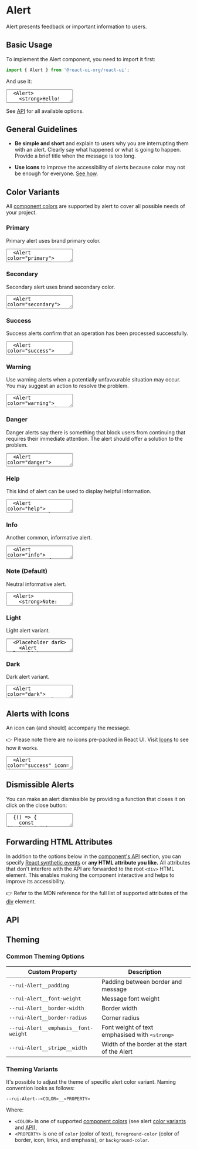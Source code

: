 # Alert

Alert presents feedback or important information to users.

## Basic Usage

To implement the Alert component, you need to import it first:

```js
import { Alert } from '@react-ui-org/react-ui';
```

And use it:

<textarea is="docoff-react-preview">
  <Alert>
    <strong>Hello!</strong> This is an alert.
  </Alert>
</textarea>

See [API](#api) for all available options.

## General Guidelines

- **Be simple and short** and explain to users why you are interrupting them
  with an alert. Clearly say what happened or what is going to happen. Provide a
  brief title when the message is too long.

- **Use icons** to improve the accessibility of alerts because color may not be
  enough for everyone. [See how](#alerts-with-icons).

## Color Variants

All [component colors](/foundation/colors#component-colors) are supported by
alert to cover all possible needs of your project.

### Primary

Primary alert uses brand primary color.

<textarea is="docoff-react-preview">
  <Alert color="primary">
    <strong>Primary:</strong> This is a primary alert.
  </Alert>
</textarea>

### Secondary

Secondary alert uses brand secondary color.

<textarea is="docoff-react-preview">
  <Alert color="secondary">
    <strong>Secondary:</strong> This is a secondary alert.
  </Alert>
</textarea>

### Success

Success alerts confirm that an operation has been processed successfully.

<textarea is="docoff-react-preview">
  <Alert color="success">
    <strong>Success:</strong> Settings have been successfully saved.
  </Alert>
</textarea>

### Warning

Use warning alerts when a potentially unfavourable situation may occur. You may
suggest an action to resolve the problem.

<textarea is="docoff-react-preview">
  <Alert color="warning">
    <strong>Warning:</strong> Your credit card is going to expire soon.
    {' '}
    <a href="/">Update my payment options</a>
  </Alert>
</textarea>

### Danger

Danger alerts say there is something that block users from continuing that
requires their immediate attention. The alert should offer a solution to the
problem.

<textarea is="docoff-react-preview">
  <Alert color="danger">
    <strong>Error:</strong> Cannot connect to the server. Is your internet
    connection working fine?
    {' '}
    <a href="/">Try again</a>
  </Alert>
</textarea>

### Help

This kind of alert can be used to display helpful information.

<textarea is="docoff-react-preview">
  <Alert color="help">
    <strong>Help:</strong> You should choose a password you don&apos;t use
    anywhere else.
  </Alert>
</textarea>

### Info

Another common, informative alert.

<textarea is="docoff-react-preview">
  <Alert color="info">
    <strong>Info:</strong> This feature depends on user&apos;s OS preferences.
  </Alert>
</textarea>

### Note (Default)

Neutral informative alert.

<textarea is="docoff-react-preview">
  <Alert>
    <strong>Note:</strong> This feature may not be available in all regions.
  </Alert>
</textarea>

### Light

Light alert variant.

<textarea is="docoff-react-preview">
  <Placeholder dark>
    <Alert color="light">
      <strong>Light alert:</strong> Stands out on dark backgrounds.
    </Alert>
  </Placeholder>
</textarea>

### Dark

Dark alert variant.

<textarea is="docoff-react-preview">
  <Alert color="dark">
    <strong>Dark alert:</strong> Stands out on light backgrounds.
  </Alert>
</textarea>

## Alerts with Icons

An icon can (and should) accompany the message.

👉 Please note there are no icons pre-packed in React UI. Visit
[Icons](/foundation/icons) to see how it works.

<textarea is="docoff-react-preview">
  <Alert color="success" icon={<Icon icon="success" />}>
    <strong>Success:</strong> Settings have been successfully saved.
  </Alert>
</textarea>

## Dismissible Alerts

You can make an alert dismissible by providing a function that closes it on
click on the close button:

<textarea is="docoff-react-preview">
  {() => {
    const [isAlertVisible, setIsAlertVisible] = React.useState(true);
    return (
      <>
        {isAlertVisible ? (
          <Alert
            color="success"
            icon={<Icon icon="success" />}
            onClose={() => setIsAlertVisible(false)}
          >
            <strong>Success:</strong> Settings have been successfully saved.
          </Alert>
        ) : (
          <Button
            label="Bring the alert back!"
            onClick={() => setIsAlertVisible(true)}
          />
        )}
      </>
    );
  }}
</textarea>

## Forwarding HTML Attributes

In addition to the options below in the [component's API](#api) section, you
can specify [React synthetic events] or **any HTML attribute you like.** All
attributes that don't interfere with the API are forwarded to the root `<div>`
HTML element. This enables making the component interactive and helps to improve
its accessibility.

👉 Refer to the MDN reference for the full list of supported attributes of the
[div] element.

## API

<docoff-react-props data-src="/lib/components/Alert/Alert.jsx" />

## Theming

### Common Theming Options

| Custom Property                                      | Description                                                  |
|------------------------------------------------------|--------------------------------------------------------------|
| `--rui-Alert__padding`                               | Padding between border and message                           |
| `--rui-Alert__font-weight`                           | Message font weight                                          |
| `--rui-Alert__border-width`                          | Border width                                                 |
| `--rui-Alert__border-radius`                         | Corner radius                                                |
| `--rui-Alert__emphasis__font-weight`                 | Font weight of text emphasised with `<strong>`               |
| `--rui-Alert__stripe__width`                         | Width of the border at the start of the Alert                |

### Theming Variants

It's possible to adjust the theme of specific alert color variant. Naming
convention looks as follows:

`--rui-Alert--<COLOR>__<PROPERTY>`

Where:

- `<COLOR>` is one of supported
  [component colors](/foundation/colors#component-colors)
  (see alert [color variants](#color-variants) and [API](#api)),
- `<PROPERTY>` is one of `color` (color of text), `foreground-color` (color of
  border, icon, links, and emphasis), or `background-color`.

[React synthetic events]: https://reactjs.org/docs/events.html
[div]: https://developer.mozilla.org/en-US/docs/Web/HTML/Element/div#attributes
